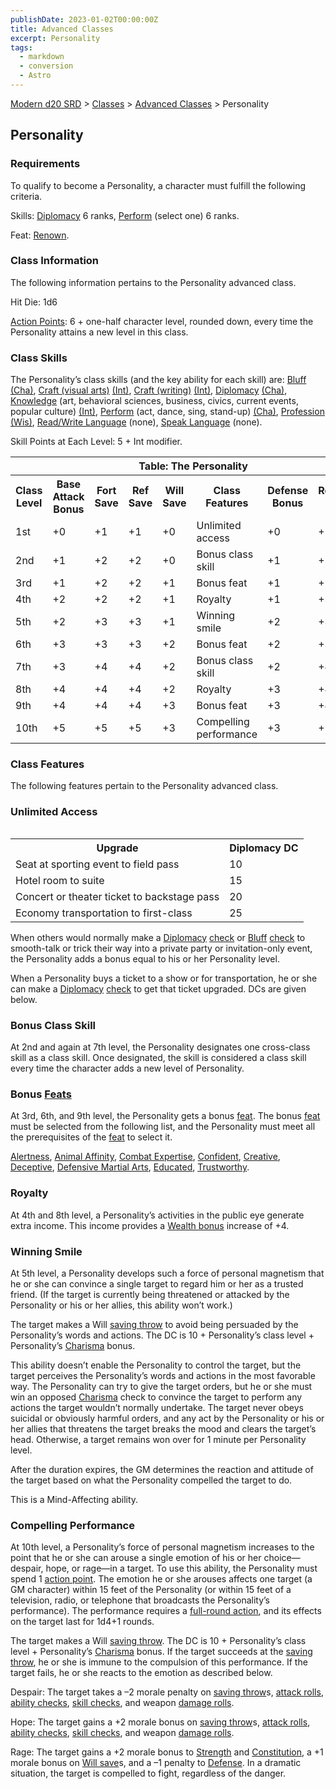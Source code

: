 ```yaml
---
publishDate: 2023-01-02T00:00:00Z
title: Advanced Classes
excerpt: Personality
tags:
  - markdown
  - conversion
  - Astro
---
```


[Modern d20 SRD](/#modernD20) > [Classes](modern-d20-srd-classes-index) > [Advanced Classes](modern-d20-srd-classes-advanced-index) > Personality

## Personality

### Requirements

To qualify to become a Personality, a character must fulfill the following
criteria.

Skills: [Diplomacy](modern-d20-srd-skills-diplomacy) 6 ranks,
[Perform](modern-d20-srd-skills-perform) (select one) 6 ranks.

Feat: [Renown](modern-d20-srd-feats-renown).

### Class Information

The following information pertains to the Personality advanced class.

Hit Die: 1d6

[Action Points](modern-d20-srd-basics-action-points): 6 + one-half character
level, rounded down, every time the Personality attains a new level in this
class.

### Class Skills

The Personality’s class skills (and the key ability for each skill) are:
[Bluff](modern-d20-srd-skills-bluff) [(Cha)](modern-d20-srd-basics-ability-scores), [Craft (visual arts)](modern-d20-srd-skills-craft-visual-art)
[(Int)](modern-d20-srd-basics-ability-scores), [Craft (writing)](modern-d20-srd-skills-craft-writing) [(Int)](modern-d20-srd-basics-ability-scores), [Diplomacy](modern-d20-srd-skills-diplomacy)
[(Cha)](modern-d20-srd-basics-ability-scores), [Knowledge](modern-d20-srd-skills-knowledge) (art, behavioral sciences, business, civics, current events,
popular culture) [(Int)](modern-d20-srd-basics-ability-scores),
[Perform](modern-d20-srd-skills-perform) (act, dance, sing, stand-up)
[(Cha)](modern-d20-srd-basics-ability-scores), [Profession](modern-d20-srd-skills-profession) [(Wis)](modern-d20-srd-basics-ability-scores), [Read/Write Language](modern-d20-srd-skills-read-write-language) (none), [Speak Language](modern-d20-srd-skills-speak-language) (none).

Skill Points at Each Level: 5 + Int modifier.


<table><tr><th colspan="8">Table: The Personality</th> </tr> <tr> <th>Class Level</th><th>Base Attack Bonus</th><th>Fort Save</th><th>Ref Save</th><th>Will Save</th><th>Class Features</th><th>Defense Bonus</th><th>Reputation Bonus</th> </tr><tr><td>1st</td><td>+0</td><td>+1</td><td>+1</td><td>+0</td><td>Unlimited access</td><td>+0</td><td>+2</td></tr> <tr class="shaded"><td>2nd</td><td>+1</td><td>+2</td><td>+2</td><td>+0</td><td>Bonus class skill</td><td>+1</td><td>+2</td></tr> <tr><td>3rd</td><td>+1</td><td>+2</td><td>+2</td><td>+1</td><td>Bonus feat</td><td>+1</td><td>+2</td></tr> <tr class="shaded"><td>4th</td><td>+2</td><td>+2</td><td>+2</td><td>+1</td><td>Royalty</td><td>+1</td><td>+3</td></tr> <tr><td>5th</td><td>+2</td><td>+3</td><td>+3</td><td>+1</td><td>Winning smile</td><td>+2</td><td>+3</td></tr> <tr class="shaded"><td>6th</td><td>+3</td><td>+3</td><td>+3</td><td>+2</td><td>Bonus feat</td><td>+2</td><td>+3</td></tr> <tr><td>7th</td><td>+3</td><td>+4</td><td>+4</td><td>+2</td><td>Bonus class skill</td><td>+2</td><td>+4</td></tr> <tr class="shaded"><td>8th</td><td>+4</td><td>+4</td><td>+4</td><td>+2</td><td>Royalty</td><td>+3</td><td>+4</td></tr> <tr><td>9th</td><td>+4</td><td>+4</td><td>+4</td><td>+3</td><td>Bonus feat</td><td>+3</td><td>+4</td></tr> <tr class="shaded"><td>10th</td><td>+5</td><td>+5</td><td>+5</td><td>+3</td><td>Compelling performance</td><td>+3</td><td>+5</td></tr> </table>


### Class Features

The following features pertain to the Personality advanced class.

### Unlimited Access


<table style="float: right"> <tr><th>Upgrade</th><th>Diplomacy DC</th></tr> <tr><td>Seat at sporting event to field pass</td><td> 10</td></tr> <tr class="shaded"><td>Hotel room to suite</td><td> 15</td></tr> <tr><td>Concert or theater ticket to backstage pass</td><td> 20</td></tr> <tr class="shaded"><td>Economy transportation to first-class</td><td> 25</td></tr> </table>


When others would normally make a [Diplomacy](modern-d20-srd-skills-diplomacy)
[check](modern-d20-srd-skills-skill-basics-php#skill-check-index) or
[Bluff](modern-d20-srd-skills-bluff) [check](modern-d20-srd-skills-skill-basics-php#skill-check-index) to smooth-talk or trick their way into a private
party or invitation-only event, the Personality adds a bonus equal to his or
her Personality level.

When a Personality buys a ticket to a show or for transportation, he or she
can make a [Diplomacy](modern-d20-srd-skills-diplomacy)
[check](modern-d20-srd-skills-skill-basics-php#skill-check-index) to get that
ticket upgraded. DCs are given below.

### Bonus Class Skill

At 2nd and again at 7th level, the Personality designates one cross-class
skill as a class skill. Once designated, the skill is considered a class skill
every time the character adds a new level of Personality.

### Bonus [Feats](modern-d20-srd-feats-index)

At 3rd, 6th, and 9th level, the Personality gets a bonus
[feat](modern-d20-srd-feats-index). The bonus [feat](modern-d20-srd-feats-index) must be selected from the following list, and the Personality must meet
all the prerequisites of the [feat](modern-d20-srd-feats-index) to select it.

[Alertness](modern-d20-srd-feats-alertness), [Animal Affinity](modern-d20-srd-feats-animal-affinity), [Combat Expertise](modern-d20-srd-feats-combat-expertise), [Confident](modern-d20-srd-feats-confident),
[Creative](modern-d20-srd-feats-creative), [Deceptive](modern-d20-srd-feats-deceptive), [Defensive Martial Arts](modern-d20-srd-feats-defensive-martial-arts), [Educated](modern-d20-srd-feats-educated),
[Trustworthy](modern-d20-srd-feats-trustworthy).

### Royalty

At 4th and 8th level, a Personality’s activities in the public eye generate
extra income. This income provides a [Wealth bonus](modern-d20-srd-wealth-wealth-bonus) increase of +4.

### Winning Smile

At 5th level, a Personality develops such a force of personal magnetism that
he or she can convince a single target to regard him or her as a trusted
friend. (If the target is currently being threatened or attacked by the
Personality or his or her allies, this ability won’t work.)

The target makes a Will [saving throw](modern-d20-srd-basics-saving-throws) to
avoid being persuaded by the Personality’s words and actions. The DC is 10 +
Personality’s class level + Personality’s [Charisma](modern-d20-srd-basics-ability-scores) bonus.

This ability doesn’t enable the Personality to control the target, but the
target perceives the Personality’s words and actions in the most favorable
way. The Personality can try to give the target orders, but he or she must win
an opposed [Charisma](modern-d20-srd-basics-ability-scores) check to convince
the target to perform any actions the target wouldn’t normally undertake. The
target never obeys suicidal or obviously harmful orders, and any act by the
Personality or his or her allies that threatens the target breaks the mood and
clears the target’s head. Otherwise, a target remains won over for 1 minute
per Personality level.

After the duration expires, the GM determines the reaction and attitude of the
target based on what the Personality compelled the target to do.

This is a Mind-Affecting ability.

### Compelling Performance

At 10th level, a Personality’s force of personal magnetism increases to the
point that he or she can arouse a single emotion of his or her choice—despair,
hope, or rage—in a target. To use this ability, the Personality must spend 1
[action point](modern-d20-srd-basics-action-points). The emotion he or she
arouses affects one target (a GM character) within 15 feet of the Personality
(or within 15 feet of a television, radio, or telephone that broadcasts the
Personality’s performance). The performance requires a [full-round action](modern-d20-srd-combat-full-round-actions), and its effects on the
target last for 1d4+1 rounds.

The target makes a Will [saving throw](modern-d20-srd-basics-saving-throws).
The DC is 10 + Personality’s class level + Personality’s
[Charisma](modern-d20-srd-basics-ability-scores) bonus. If the target succeeds
at the [saving throw](modern-d20-srd-basics-saving-throws), he or she is
immune to the compulsion of this performance. If the target fails, he or she
reacts to the emotion as described below.

Despair: The target takes a –2 morale penalty on [saving throw](modern-d20-srd-basics-saving-throws)s, [attack rolls](modern-d20-srd-combat-attack-roll), [ability checks](modern-d20-srd-basics-ability-scores),
[skill checks](modern-d20-srd-skills-skill-basics-php#skill-check-index), and
weapon [damage rolls](modern-d20-srd-combat-damage).

Hope: The target gains a +2 morale bonus on [saving throw](modern-d20-srd-basics-saving-throws)s, [attack rolls](modern-d20-srd-combat-attack-roll),
[ability checks](modern-d20-srd-basics-ability-scores), [skill checks](modern-d20-srd-skills-skill-basics-php#skill-check-index), and weapon
[damage rolls](modern-d20-srd-combat-damage).

Rage: The target gains a +2 morale bonus to [Strength](modern-d20-srd-basics-ability-scores) and [Constitution](modern-d20-srd-basics-ability-scores), a +1
morale bonus on [Will save](modern-d20-srd-basics-saving-throws)s, and a –1
penalty to [Defense](modern-d20-srd-combat-defense). In a dramatic situation,
the target is compelled to fight, regardless of the danger.

